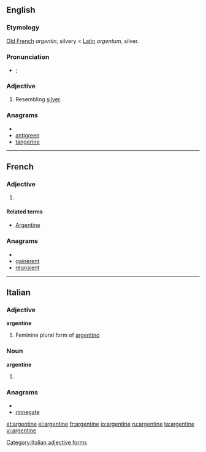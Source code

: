 {{also|Argentine}}
==English==

===Etymology===

[[Old French]] ''argentin'', silvery < [[Latin]] ''argentum'', silver.

===Pronunciation===
* {{a|UK|US}} {{IPA|/ˈɑː(ɹ).dʒənˌtiːn/|/ˈɑː(ɹ).dʒənˌtaɪn/}}; {{SAMPA|/"A:(r\).dZ@n%ti:n/|/"A:(r\).dZ@n%taIn/}}

===Adjective===
{{en-adj}}

# Resembling [[silver]].

===Anagrams===
* {{alphagram|aeeginnrt}}
* [[antigreen#English|antigreen]]
* [[tangerine#English|tangerine]]


----

==French==

===Adjective===
{{fr-adj-form}}

# {{feminine of|argentin}}

====Related terms====
* [[Argentine]]

===Anagrams===
* {{alphagram|aeeginnrt}}
* [[gainèrent#French|gainèrent]]
* [[régnaient#French|régnaient]]


----

==Italian==

===Adjective===
'''argentine''' {{f}}

# Feminine plural form of [[argentino]]

===Noun===
'''argentine''' {{f}}

# {{plural of|[[argentina]]|lang=Italian}}

===Anagrams===
* {{alphagram|aeeginnrt}}
* [[rinnegate#Italian|rinnegate]]

[[Category:Italian adjective forms]]

[[et:argentine]]
[[el:argentine]]
[[fr:argentine]]
[[io:argentine]]
[[ru:argentine]]
[[ta:argentine]]
[[vi:argentine]]